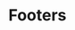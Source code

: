 
# Footers

<Section
  title="Default"
  image={{
    src: "/img/sections/footers/default.png",
    alt: "Footers Default",
  }}
/>

<Section
  title="Minimal"
  image={{
    src: "/img/sections/footers/minimal.png",
    alt: "Footers Minimal",
  }}
/>
